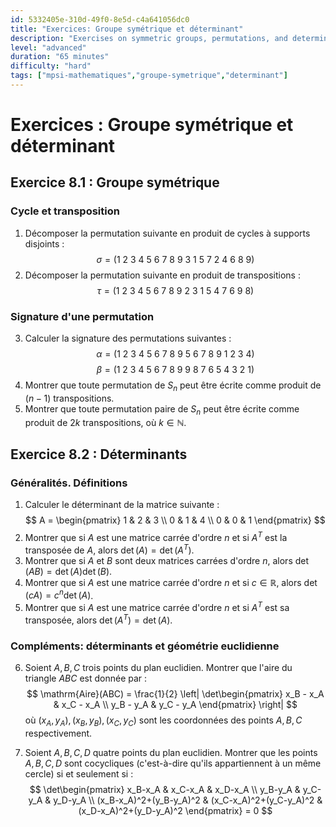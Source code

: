 ```yaml
---
id: 5332405e-310d-49f0-8e5d-c4a641056dc0
title: "Exercices: Groupe symétrique et déterminant"
description: "Exercises on symmetric groups, permutations, and determinant calculations"
level: "advanced"
duration: "65 minutes"
difficulty: "hard"
tags: ["mpsi-mathematiques","groupe-symetrique","determinant"]
---
```


# Exercices : Groupe symétrique et déterminant

## Exercice 8.1 : Groupe symétrique

### Cycle et transposition

1. Décomposer la permutation suivante en produit de cycles à supports disjoints :
   $$
   \sigma = (1\ 2\ 3\ 4\ 5\ 6\ 7\ 8\ 9\ 3\ 1\ 5\ 7\ 2\ 4\ 6\ 8\ 9)
   $$
2. Décomposer la permutation suivante en produit de transpositions :
   $$
   \tau = (1\ 2\ 3\ 4\ 5\ 6\ 7\ 8\ 9\ 2\ 3\ 1\ 5\ 4\ 7\ 6\ 9\ 8)
   $$

### Signature d'une permutation

3. Calculer la signature des permutations suivantes :
   $$
   \alpha = (1\ 2\ 3\ 4\ 5\ 6\ 7\ 8\ 9\ 5\ 6\ 7\ 8\ 9\ 1\ 2\ 3\ 4)
   $$
   $$
   \beta = (1\ 2\ 3\ 4\ 5\ 6\ 7\ 8\ 9\ 9\ 8\ 7\ 6\ 5\ 4\ 3\ 2\ 1)
   $$
4. Montrer que toute permutation de $S_n$ peut être écrite comme produit de $(n-1)$ transpositions.
5. Montrer que toute permutation paire de $S_n$ peut être écrite comme produit de $2k$ transpositions, où $k\in\mathbb{N}$.

## Exercice 8.2 : Déterminants

### Généralités. Définitions

1. Calculer le déterminant de la matrice suivante :
   $$
   A = \begin{pmatrix} 1 & 2 & 3 \\ 0 & 1 & 4 \\ 0 & 0 & 1 \end{pmatrix}
   $$
2. Montrer que si $A$ est une matrice carrée d'ordre $n$ et si $A^T$ est la transposée de $A$, alors $\det(A) = \det(A^T)$.
3. Montrer que si $A$ et $B$ sont deux matrices carrées d'ordre $n$, alors $\det(AB) = \det(A)\det(B)$.
4. Montrer que si $A$ est une matrice carrée d'ordre $n$ et si $c\in\mathbb{R}$, alors $\det(cA) = c^n\det(A)$.
5. Montrer que si $A$ est une matrice carrée d'ordre $n$ et si $A^T$ est sa transposée, alors $\det(A^T) = \det(A)$.

### Compléments: déterminants et géométrie euclidienne

6. Soient $A,B,C$ trois points du plan euclidien. Montrer que l'aire du triangle $ABC$ est donnée par :
   $$
   \mathrm{Aire}(ABC) = \frac{1}{2} \left| \det\begin{pmatrix} x_B - x_A & x_C - x_A \\ y_B - y_A & y_C - y_A \end{pmatrix} \right|
   $$
   où $(x_A, y_A), (x_B, y_B), (x_C, y_C)$ sont les coordonnées des points $A,B,C$ respectivement.

7. Soient $A,B,C,D$ quatre points du plan euclidien. Montrer que les points $A,B,C,D$ sont cocycliques (c'est-à-dire qu'ils appartiennent à un même cercle) si et seulement si :
   $$
   \det\begin{pmatrix}
   x_B-x_A & x_C-x_A & x_D-x_A \\
   y_B-y_A & y_C-y_A & y_D-y_A \\
   (x_B-x_A)^2+(y_B-y_A)^2 & (x_C-x_A)^2+(y_C-y_A)^2 & (x_D-x_A)^2+(y_D-y_A)^2
   \end{pmatrix} = 0
   $$